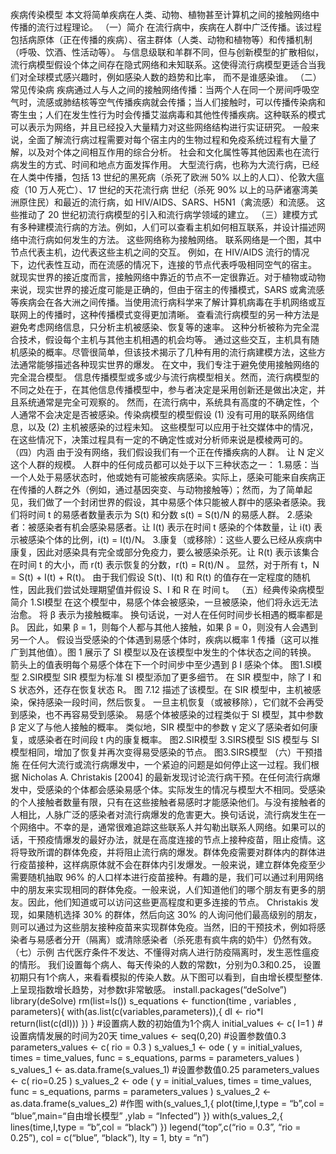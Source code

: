 疾病传染模型
本文将简单疾病在人类、动物、植物甚至计算机之间的接触网络中传播的流行过程理论。
（一）简介
在流行病中，疾病在人群中广泛传播。该过程包括病原体（正在传播的疾病）、宿主群体（人类、动物和植物等）和传播机制（呼吸、饮酒、性活动等）。 与信息级联和羊群不同，但与创新模型的扩散相似，流行病模型假设个体之间存在隐式网络和未知联系。这使得流行病模型更适合当我们对全球模式感兴趣时，例如感染人数的趋势和比率， 而不是谁感染谁。
（二）常见传染病
疾病通过人与人之间的接触网络传播：当两个人在同一个房间呼吸空气时，流感或肺结核等空气传播疾病就会传播；当人们接触时，可以传播传染病和寄生虫；人们在发生性行为时会传播艾滋病毒和其他性传播疾病。这种联系的模式可以表示为网络，并且已经投入大量精力对这些网络结构进行实证研究。
一般来说，全面了解流行病过程需要对每个宿主内的生物过程和免疫系统过程有大量了解，以及对个体之间相互作用的综合分析。 社会和文化属性等其他因素也在流行病发生的方式、时间和地点方面发挥作用。 大型流行病，也称为大流行病，已经在人类中传播，包括 13 世纪的黑死病（杀死了欧洲 50% 以上的人口）、伦敦大瘟疫（10 万人死亡）、17 世纪的天花流行病 世纪（杀死 90% 以上的马萨诸塞湾美洲原住民）和最近的流行病，如 HIV/AIDS、SARS、H5N1（禽流感）和流感。 这些推动了 20 世纪初流行病模型的引入和流行病学领域的建立。
（三）建模方式
有多种建模流行病的方法。例如，人们可以查看主机如何相互联系，并设计描述网络中流行病如何发生的方法。 这些网络称为接触网络。 联系网络是一个图，其中节点代表主机，边代表这些主机之间的交互。 例如，在 HIV/AIDS 流行的情况下，边代表性互动，而在流感的情况下，连接的节点代表呼吸相同空气的宿主。 就现实世界的接近度而言，接触网络中靠近的节点不一定很靠近。对于植物或动物来说，现实世界的接近度可能是正确的，但由于宿主的传播模式，SARS 或禽流感等疾病会在各大洲之间传播。当使用流行病科学来了解计算机病毒在手机网络或互联网上的传播时，这种传播模式变得更加清晰。
查看流行病模型的另一种方法是避免考虑网络信息，只分析主机被感染、恢复等的速率。 这种分析被称为完全混合技术，假设每个主机与其他主机相遇的机会均等。 通过这些交互，主机具有随机感染的概率。尽管很简单，但该技术揭示了几种有用的流行病建模方法，这些方法通常能够描述各种现实世界的爆发。 在文中，我们专注于避免使用接触网络的完全混合模型。
信息传播模型或多或少与流行病模型相关。然而，流行病模型的不同之处在于，在其他信息传播模型中，参与者决定是采用创新还是做出决定，并且系统通常是完全可观察的。 然而，在流行病中，系统具有高度的不确定性，个人通常不会决定是否被感染。传染病模型的模型假设 (1) 没有可用的联系网络信息，以及 (2) 主机被感染的过程未知。 这些模型可以应用于社交媒体中的情况，在这些情况下，决策过程具有一定的不确定性或对分析师来说是模棱两可的。
（四）内涵
由于没有网络，我们假设我们有一个正在传播疾病的人群。 让 N 定义这个人群的规模。 人群中的任何成员都可以处于以下三种状态之一：
1.易感：当一个人处于易感状态时，他或她有可能被疾病感染。实际上，感染可能来自疾病正在传播的人群之外（例如，通过基因突变、与动物接触等）；然而，为了简单起见，我们做了一个封闭世界的假设，其中易感个体只能被人群中的感染者感染。我们将时间 t 的易感者数量表示为 S(t) 和分数 s(t) = S(t)/N 的易感人群。 
2.感染者：被感染者有机会感染易感者。让 I(t) 表示在时间 t 感染的个体数量，让 i(t) 表示被感染个体的比例，i(t) = I(t)/N。 
3.康复（或移除）：这些人要么已经从疾病中康复，因此对感染具有完全或部分免疫力，要么被感染杀死。让 R(t) 表示该集合在时间 t 的大小，而 r(t) 表示恢复的分数，r(t) = R(t)/N 。
显然，对于所有 t，N = S(t) + I(t) + R(t)。 由于我们假设 S(t)、I(t) 和 R(t) 的值存在一定程度的随机性，因此我们尝试处理期望值并假设 S、I 和 R 在 时间 t。
（五）经典传染病模型简介
1.SI模型
在这个模型中，易感个体会被感染，一旦被感染，他们将永远无法治愈。 将 β 表示为接触概率。 换句话说，一对人在任何时间步长相遇的概率都是β。 因此，如果 β = 1，则每个人都与其他人接触，如果 β = 0，则没有人会遇到另一个人。 假设当受感染的个体遇到易感个体时，疾病以概率 1 传播（这可以推广到其他值）。图 1 展示了 SI 模型以及在该模型中发生的个体状态之间的转换。 箭头上的值表明每个易感个体在下一个时间步中至少遇到 β I 感染个体。
 图1.SI模型
2.SIR模型
SIR 模型为标准 SI 模型添加了更多细节。 在 SIR 模型中，除了 I 和 S 状态外，还存在恢复状态 R。 图 7.12 描述了该模型。在 SIR 模型中，主机被感染，保持感染一段时间，然后恢复。 一旦主机恢复（或被移除），它们就不会再受到感染，也不再容易受到感染。 易感个体被感染的过程类似于 SI 模型，其中参数 β 定义了与他人接触的概率。 类似地，SIR 模型中的参数 γ 定义了感染者如何康复，或感染者在时间段 t 内的康复概率。
 图2.SIR模型
3.SIRS模型
SIS 模型与 SI 模型相同，增加了恢复并再次变得易受感染的节点。
 图3.SIRS模型
（六）干预措施
在任何大流行或流行病爆发中，一个紧迫的问题是如何停止这一过程。我们根据 Nicholas A. Christakis [2004] 的最新发现讨论流行病干预。在任何流行病爆发中，受感染的个体都会感染易感个体。实际发生的情况与模型大不相同。受感染的个人接触者数量有限，只有在这些接触者易感时才能感染他们。与没有接触者的人相比，人脉广泛的感染者对流行病爆发的危害更大。换句话说，流行病发生在一个网络中。不幸的是，通常很难追踪这些联系人并勾勒出联系人网络。如果可以的话，干预疫情爆发的最好办法，就是在高度连接的节点上接种疫苗，阻止疫情。这将导致所谓的群体免疫，并将阻止流行病的爆发。群体免疫需要对群体内的群体进行疫苗接种，这样病原体就不会在群体内引发爆发。一般来说，建立群体免疫至少需要随机抽取 96% 的人口样本进行疫苗接种。有趣的是，我们可以通过利用网络中的朋友来实现相同的群体免疫。一般来说，人们知道他们的哪个朋友有更多的朋友。因此，他们知道或可以访问这些更高程度和更多连接的节点。 Christakis 发现，如果随机选择 30% 的群体，然后向这 30% 的人询问他们最高级别的朋友，则可以通过为这些朋友接种疫苗来实现群体免疫。当然，旧的干预技术，例如将感染者与易感者分开（隔离）或清除感染者（杀死患有疯牛病的奶牛）仍然有效。
（七）示例
古代医疗条件不发达、不懂得对病人进行防疫隔离时，发生恶性瘟疫的情形。
我们设置每个病人、每天传染的人数的常数t，分别为0.3和0.25， 设置初期只有1个病人，来看看模拟的传染人数。从下图可以看到，自由增长模型整体.上呈现指数增长趋势，对参数t非常敏感。
install.packages("deSolve")
library(deSolve)
rm(list=ls())
s_equations <- function(time , variables , parameters){
  with(as.list(c(variables,parameters)),{
    dI <- rio*I
    return(list(c(dI)))
  })
}
#设置病人数的初始值为1个病人
initial_values <- c(
  I=1
)
#设置病情发展的时间为20天
time_values <- seq(0,20)
#设置参数值0.3
parameters_values <- c(
  rio = 0.3
)
s_values_1 <- ode (
  y = initial_values,
  times = time_values,
  func = s_equations,
  parms = parameters_values
)
s_values_1 <- as.data.frame(s_values_1)
#设置参数值0.25
parameters_values <- c(
  rio=0.25
)
s_values_2 <- ode (
  y = initial_values,
  times = time_values,
  func = s_equations,
  parms = parameters_values
)
s_values_2 <- as.data.frame(s_values_2)
#作图
with(s_values_1,{
  plot(time,I,type = "b",col = "blue",main="自由增长模型" ,ylab = "Infected")
})
with(s_values_2,{
  lines(time,I,type = "b",col = "black")
})
legend("top",c("rio = 0.3", "rio = 0.25"),
       col = c("blue", "black"), lty = 1, bty = "n")
